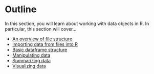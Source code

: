 # Outline {.unnumbered}


In this section, you will learn about working with data objects in R. In particular, this section will cover...

-   [An overview of file structure](Files.qmd)
-   [Importing data from files into R](DataImport.qmd)
-   [Basic dataframe structure](Dataframes.qmd)
-   [Manipulating data](Dataframes.qmd#sec-data_manipulation)
-   [Summarizing data](Summaries.qmd)
-   [Visualizing data](DataViz.qmd)
